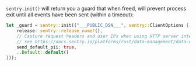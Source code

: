 `sentry.init()` will return you a guard that when freed, will prevent process exit until all events have been sent (within a timeout):


```rust
let _guard = sentry::init(("___PUBLIC_DSN___", sentry::ClientOptions {
    release: sentry::release_name!(),
    // Capture request headers and user IPs when using HTTP server integrations
    // see https://docs.sentry.io/platforms/rust/data-management/data-collected for more info
    send_default_pii: true,
    ..Default::default()
}));
```
